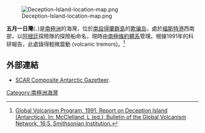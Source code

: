 [[Image:Deception-Island-location-map.png|thumb]]

'''五月一日灣'''({{lang-es|Bahía Primero de Mayo}}、{{lang-en|[[火山噴氣孔|Fumarole]] Bay}})是[[南極洲|南極洲]]的海灣，位於[[南設得蘭群島|南設得蘭群島]]的[[欺骗岛|欺骗岛]]，處於[[福斯特港|福斯特港]]西南部，以[[阿根廷|阿根廷]]探險隊的探險船命名，現時由[[南極條約體系|南極條約體系]]管理。根據1991年的科研報告，此處錄得輕微震動 (volcanic tremors)。<ref>[https://doi.org/10.5479/si.GVP.BGVN199105-390030 Global Volcanism Program, 1991. Report on Deception Island (Antarctica). In: McClelland, L (ed.), Bulletin of the Global Volcanism Network, 16:5. Smithsonian Institution.] </ref>
{{wiktionary|fumarole}}
{{coord|62|58|S|60|42|W|display=title}}

==外部連結==
* [http://data.aad.gov.au/aadc/gaz/scar/ SCAR Composite Antarctic Gazetteer]{{WebCite|url=https://www.webcitation.org/5ug2CfC7m?url=http://data.aad.gov.au/aadc/gaz/scar/ |date=20101202140255 |dateformat=iso }}.

{{Antarctica-geo-stub}}
[[Category:南極洲海灣|Category:南極洲海灣]]